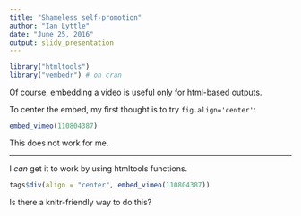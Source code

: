 ```yaml
---
title: "Shameless self-promotion"
author: "Ian Lyttle"
date: "June 25, 2016"
output: slidy_presentation
---
```


```r
library("htmltools")
library("vembedr") # on cran
```

Of course, embedding a video is useful only for html-based outputs.

To center the embed, my first thought is to try `fig.align='center'`:

```r
embed_vimeo(110804387)
```

This does not work for me.

---

I *can* get it to work by using htmltools functions.

```r
tags$div(align = "center", embed_vimeo(110804387))
```
 
Is there a knitr-friendly way to do this?


